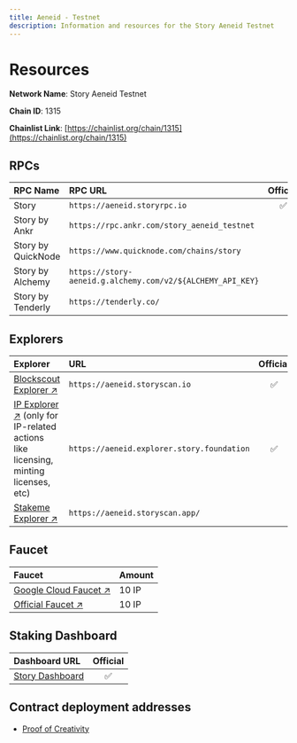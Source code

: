 ```yaml
---
title: Aeneid - Testnet
description: Information and resources for the Story Aeneid Testnet
---
```


# Resources

**Network Name**: Story Aeneid Testnet

**Chain ID**: 1315

**Chainlist Link**: [https://chainlist.org/chain/1315](https://chainlist.org/chain/1315)

## RPCs

| RPC Name           | RPC URL                                                    | Official |
| :----------------- | :--------------------------------------------------------- | :------: |
| Story              | `https://aeneid.storyrpc.io`                               |    ✅    |
| Story by Ankr      | `https://rpc.ankr.com/story_aeneid_testnet`                |          |
| Story by QuickNode | `https://www.quicknode.com/chains/story`                   |          |
| Story by Alchemy   | `https://story-aeneid.g.alchemy.com/v2/${ALCHEMY_API_KEY}` |          |
| Story by Tenderly  | `https://tenderly.co/`                                     |          |

## Explorers

| Explorer                                                                                                                       | URL                                        | Official |
| :----------------------------------------------------------------------------------------------------------------------------- | :----------------------------------------- | :------: |
| [Blockscout Explorer ↗️](https://aeneid.storyscan.io)                                                                          | `https://aeneid.storyscan.io`              |    ✅    |
| [IP Explorer ↗️](https://aeneid.explorer.story.foundation) (only for IP-related actions like licensing, minting licenses, etc) | `https://aeneid.explorer.story.foundation` |    ✅    |
| [Stakeme Explorer ↗️](https://aeneid.storyscan.app/)                                                                           | `https://aeneid.storyscan.app/`            |          |

## Faucet

| Faucet                                                                                  | Amount |
| :-------------------------------------------------------------------------------------- | :----- |
| [Google Cloud Faucet ↗️](https://cloud.google.com/application/web3/faucet/story/aeneid) | 10 IP  |
| [Official Faucet ↗️](https://aeneid.faucet.story.foundation/)                           | 10 IP  |

## Staking Dashboard

| Dashboard URL                                               | Official |
| :---------------------------------------------------------- | :------: |
| [Story Dashboard](https://aeneid.staking.story.foundation/) |    ✅    |

## Contract deployment addresses

- [Proof of Creativity](/developers/deployed-smart-contracts)
